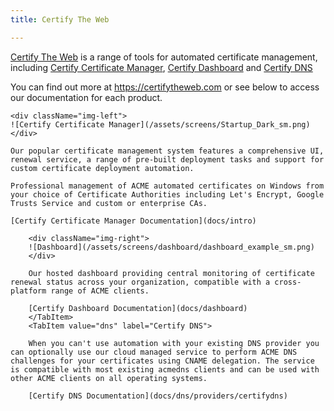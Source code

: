 ```yaml
---
title: Certify The Web

---
```




[Certify The Web](https://certifytheweb.com) is a range of tools for automated certificate management, including [Certify Certificate Manager](docs/intro), [Certify Dashboard](docs/dashboard/) and [Certify DNS](docs/dns/providers/certifydns)

You can find out more at https://certifytheweb.com or see below to access our documentation for each product.

<Tabs>
  <TabItem value="ccm" label="Certify Certificate Manager" default>
   
    <div className="img-left">
    ![Certify Certificate Manager](/assets/screens/Startup_Dark_sm.png)
    </div> 

    Our popular certificate management system features a comprehensive UI, renewal service, a range of pre-built deployment tasks and support for custom certificate deployment automation. 

    Professional management of ACME automated certificates on Windows from your choice of Certificate Authorities including Let's Encrypt, Google Trusts Service and custom or enterprise CAs.

    [Certify Certificate Manager Documentation](docs/intro)
  </TabItem>
  <TabItem value="dashboard" label="Certify Dashboard">
   
        <div className="img-right">
        ![Dashboard](/assets/screens/dashboard/dashboard_example_sm.png)
        </div>

        Our hosted dashboard providing central monitoring of certificate renewal status across your organization, compatible with a cross-platform range of ACME clients.

        [Certify Dashboard Documentation](docs/dashboard)
        </TabItem>
        <TabItem value="dns" label="Certify DNS">
   
        When you can't use automation with your existing DNS provider you can optionally use our cloud managed service to perform ACME DNS challenges for your certificates using CNAME delegation. The service is compatible with most existing acmedns clients and can be used with other ACME clients on all operating systems.

        [Certify DNS Documentation](docs/dns/providers/certifydns)

  </TabItem>
</Tabs>



